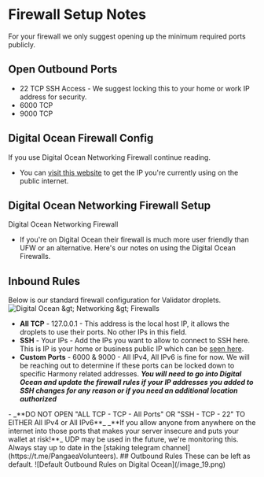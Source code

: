 
# Firewall Setup Notes
For your firewall we only suggest opening up the minimum required ports publicly.  

## Open Outbound Ports
- 22 TCP SSH Access - We suggest locking this to your home or work IP address for security.
- 6000 TCP  
- 9000 TCP

## Digital Ocean Firewall Config
If you use Digital Ocean Networking Firewall continue reading.
- You can [visit this website](https://www.whatismyip.com/) to get the IP you're currently using on the public internet.

## Digital Ocean Networking Firewall Setup
Digital Ocean Networking Firewall
- If you're on Digital Ocean their firewall is much more user friendly than UFW or an alternative. Here's our notes on using the Digital Ocean Firewalls.

## Inbound Rules
Below is our standard firewall configuration for Validator droplets.
![Digital Ocean &amp;gt; Networking &amp;gt; Firewalls](/image_11.png)

- **All TCP** - 127.0.0.1 - This address is the local host IP, it allows the droplets to use their ports. No other IPs in this field.
- **SSH** - Your IPs - Add the IPs you want to allow to connect to SSH here. This is IP is your home or business public IP which can be [seen here](https://whatismyip.com).
- **Custom Ports** - 6000 & 9000 - All IPv4, All IPv6 is fine for now. We will be reaching out to determine if these ports can be locked down to specific Harmony related addresses.
_**You will need to go into Digital Ocean and update the firewall rules if your IP addresses you added to SSH changes for any reason or if you need an additional location authorized**_
<Callout type="error" emoji="️🚫">
- _**DO NOT OPEN "ALL TCP - TCP - All Ports" OR "SSH - TCP - 22" TO EITHER All IPv4 or All IPv6**_ 
</Callout>
<Callout type="error" emoji="️🚫">
_**If you allow anyone from anywhere on the internet into those ports that makes your server insecure and puts your wallet at risk!**_
</Callout>
UDP may be used in the future, we're monitoring this. Always stay up to date in the [staking telegram channel](https://t.me/PangaeaVolunteers).
## Outbound Rules
These can be left as default.
![Default Outbound Rules on Digital Ocean](/image_19.png)